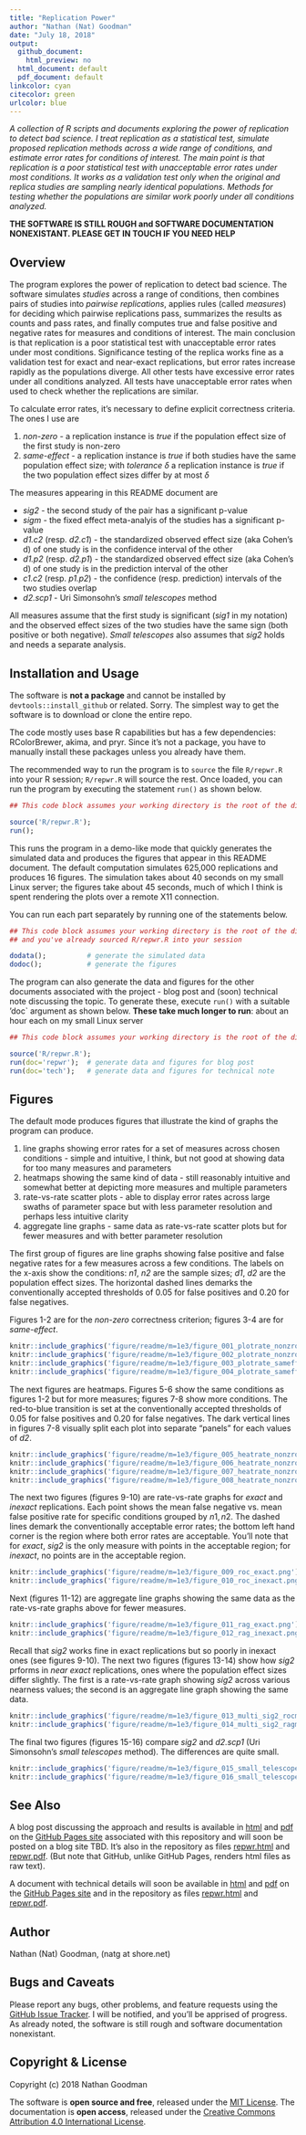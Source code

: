 ```yaml
---
title: "Replication Power"
author: "Nathan (Nat) Goodman"
date: "July 18, 2018"
output:
  github_document:
    html_preview: no
  html_document: default
  pdf_document: default
linkcolor: cyan
citecolor: green
urlcolor: blue
---
```

<!-- README.md is generated from README.Rmd. Please edit that file -->

*A collection of R scripts and documents exploring the power of replication to detect bad science. I treat replication as a statistical test, simulate proposed replication methods across a wide range of conditions, and estimate error rates for conditions of interest. The main point is that replication is a poor statistical test with unacceptable error rates under most conditions. It works as a validation test only when the original and replica studies are sampling nearly identical populations. Methods for testing whether the populations are similar work poorly under all conditions analyzed.*

**THE SOFTWARE IS STILL ROUGH and SOFTWARE DOCUMENTATION NONEXISTANT. PLEASE GET IN TOUCH IF YOU NEED HELP**

## Overview

The program explores the power of replication to detect bad science. The software simulates *studies* across a range of conditions, then combines pairs of studies into *pairwise replications*, applies rules (called *measures*) for deciding which pairwise replications pass, summarizes the results as counts and pass rates, and finally computes true and false positive and negative rates for measures and conditions of interest. The main conclusion is that replication is a poor statistical test with unacceptable error rates under most conditions. Significance testing of the replica works fine as a validation test for exact and near-exact replications, but error rates increase rapidly as the populations diverge. All other tests have excessive error rates under all conditions analyzed. All tests have unacceptable error rates when used to check whether the replications are similar.

To calculate error rates, it's necessary to define explicit correctness criteria.  The ones I use are

1. *non-zero* - a replication instance is *true* if the population effect size of the first study is non-zero
2. *same-effect* - a replication instance is *true* if both studies have the same population effect size; with *tolerance* $\delta$ a replication instance is *true* if the two population effect sizes differ by at most $\delta$

The measures appearing in this README document are

- *sig2* - the second study of the pair has a significant p-value
- *sigm* - the fixed effect meta-analyis of the studies has a significant p-value
- *d1.c2* (resp. *d2.c1*) - the standardized observed effect size (aka Cohen's d) of one study is in the confidence interval of the other 
- *d1.p2* (resp. *d2.p1*) - the standardized observed effect size (aka Cohen's d) of one study is in the prediction interval of the other 
- *c1.c2* (resp. *p1.p2*) - the confidence (resp. prediction) intervals of the two studies overlap
- *d2.scp1* - Uri Simonsohn's *small telescopes* method

All measures assume that the first study is significant (*sig1* in my notation) and the observed effect sizes of the two studies have the same sign (both positive or both negative). *Small telescopes* also assumes that *sig2* holds and needs a separate analysis.

## Installation and Usage

The software is **not a package** and cannot be installed by `devtools::install_github` or related. Sorry. The simplest way to get the software is to download or clone the entire repo.

The code mostly uses base R capabilities but has a few dependencies: RColorBrewer, akima, and pryr. Since it's not a package, you have to manually install these packages unless you already have them.

The recommended way to run the program is to `source` the file `R/repwr.R` into your R session; `R/repwr.R` will source the rest. Once loaded, you can run the program by executing the statement `run()`  as shown below.

``` r
## This code block assumes your working directory is the root of the distribution.

source('R/repwr.R');
run();
```

This runs the program in a demo-like mode that quickly generates the simulated data and produces the figures that appear in this README document. The default computation simulates 625,000 replications and produces 16 figures. The simulation takes about 40 seconds on my small Linux server; the figures take about 45 seconds, much of which I think is spent rendering the plots over a remote X11 connection.  

You can run each part separately by running one of the statements below.

``` r
## This code block assumes your working directory is the root of the distribution
## and you've already sourced R/repwr.R into your session

dodata();          # generate the simulated data
dodoc();           # generate the figures
```

The program can also generate the data and figures for the other documents associated with the project - blog post and (soon) technical note discussing the topic.  To generate these, execute `run()` with a suitable 'doc` argument as shown below.  **These take much longer to run**: about an hour each on my small Linux server

``` r
## This code block assumes your working directory is the root of the distribution.

source('R/repwr.R');
run(doc='repwr');  # generate data and figures for blog post
run(doc='tech');   # generate data and figures for technical note
```

## Figures

The default mode produces figures that illustrate the kind of graphs the program can produce.

1. line graphs showing error rates for a set of measures across chosen conditions - simple and intuitive, I think, but not good at showing data for too many measures and parameters
2. heatmaps showing the same kind of data - still reasonably intuitive and somewhat better at depicting more measures and multiple parameters
3. rate-vs-rate scatter plots - able to display error rates across large swaths of parameter space but with less parameter resolution and perhaps less intuitive clarity
4. aggregate line graphs - same data as rate-vs-rate scatter plots but for fewer measures and with better parameter resolution

The first group of figures are line graphs showing false positive and false negative rates for a few measures across a few conditions. The labels on the x-axis show the conditions: *n1*, *n2* are the sample sizes; *d1*, *d2* are the population effect sizes. The horizontal dashed lines demarks the conventionally accepted thresholds of 0.05 for false positives and 0.20 for false negatives.

Figures 1-2 are for the *non-zero* correctness criterion; figures 3-4 are for *same-effect*.

```r
knitr::include_graphics('figure/readme/m=1e3/figure_001_plotrate_nonzro_fpr.png');
knitr::include_graphics('figure/readme/m=1e3/figure_002_plotrate_nonzro_fnr.png');
knitr::include_graphics('figure/readme/m=1e3/figure_003_plotrate_sameff_fpr.png');
knitr::include_graphics('figure/readme/m=1e3/figure_004_plotrate_sameff_fnr.png');
```

The next figures are heatmaps. Figures 5-6 show the same conditions as figures 1-2 but for more measures; figures 7-8 show more conditions. 
The red-to-blue transition is set at the conventionally accepted thresholds of 0.05 for false positives and 0.20 for false negatives. The  dark vertical lines in figures 7-8 visually split each plot into separate "panels" for each values of *d2*.

```r
knitr::include_graphics('figure/readme/m=1e3/figure_005_heatrate_nonzro_fpr.png');
knitr::include_graphics('figure/readme/m=1e3/figure_006_heatrate_nonzro_fnr.png');
knitr::include_graphics('figure/readme/m=1e3/figure_007_heatrate_nonzro_fpr_multi.png');
knitr::include_graphics('figure/readme/m=1e3/figure_008_heatrate_nonzro_fnr_multi.png');
```

The next two figures (figures 9-10) are rate-vs-rate graphs for *exact* and *inexact* replications. Each point shows the mean false negative vs. mean false positive rate for specific conditions grouped by $n1,n2$. The dashed lines demark the conventionally acceptable error rates; the bottom left hand corner is the region where both error rates are acceptable. You'll note that for *exact*, *sig2* is the only measure with points in the acceptable region; for *inexact*, no points are in the acceptable region.

```r
knitr::include_graphics('figure/readme/m=1e3/figure_009_roc_exact.png');
knitr::include_graphics('figure/readme/m=1e3/figure_010_roc_inexact.png');
```

Next (figures 11-12) are aggregate line graphs showing the same data as the rate-vs-rate graphs above for fewer measures.

```r
knitr::include_graphics('figure/readme/m=1e3/figure_011_rag_exact.png');
knitr::include_graphics('figure/readme/m=1e3/figure_012_rag_inexact.png');
```

Recall that *sig2* works fine in exact replications but so poorly in inexact ones (see figures 9-10).  The next two figures (figures 13-14) show how *sig2* prforms in  *near exact* replications, ones where the population effect sizes differ slightly. The first is a rate-vs-rate graph showing *sig2* across various nearness values; the second is an aggregate line graph showing the same data.

```r
knitr::include_graphics('figure/readme/m=1e3/figure_013_multi_sig2_rocm.png');
knitr::include_graphics('figure/readme/m=1e3/figure_014_multi_sig2_ragm.png');
```

The final two figures (figures 15-16) compare *sig2* and *d2.scp1* (Uri Simonsohn's *small telescopes* method). The differences are quite small.

```r
knitr::include_graphics('figure/readme/m=1e3/figure_015_small_telescopes_roc.png');
knitr::include_graphics('figure/readme/m=1e3/figure_016_small_telescopes_rag.png');
```

## See Also

A blog post discussing the approach and results is available in [html](https://natgoodman.github.io/repwr/repwr.html) and [pdf](https://natgoodman.github.io/repwr/repwr.pdf) on the [GitHub Pages site](https://natgoodman.github.io/repwr) associated with this repository and will soon be posted on a blog site TBD. It's also in the repository as files [repwr.html](repwr.html) and [repwr.pdf](repwr.pdf). (But note that GitHub, unlike GitHub Pages, renders html files as raw text).

A document with technical details will soon be available in [html](https://natgoodman.github.io/repwr/tech.html) and [pdf](https://natgoodman.github.io/repwr/tech.pdf) on the [GitHub Pages site](https://natgoodman.github.io/repwr) and in the repository as files [repwr.html](repwr.html) and [repwr.pdf](repwr.pdf).

## Author

Nathan (Nat) Goodman, (natg at shore.net)

## Bugs and Caveats

Please report any bugs, other problems, and feature requests using the [GitHub Issue Tracker](https://github.com/natgoodman/repwr/issues). I will be notified, and you'll be apprised of progress. As already noted, the software is still rough and software documentation nonexistant.

## Copyright & License

Copyright (c) 2018 Nathan Goodman

The software is **open source and free**, released under the [MIT License](https://opensource.org/licenses/MIT). The documentation is **open access**, released under the [Creative Commons Attribution 4.0 International License](https://creativecommons.org/licenses/by/4.0).

